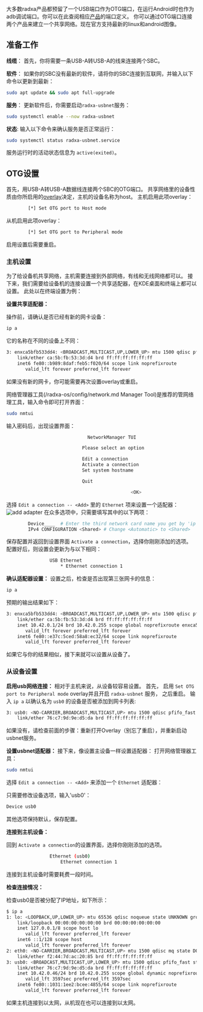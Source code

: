 大多数radxa产品都预留了一个USB端口作为OTG端口，在运行Android时也作为adb调试端口。你可以在此查阅相应[产品](https://radxa.com/products)的端口定义。
你可以通过OTG端口连接两个产品来建立一个共享网络。现在官方支持最新的linux和android图像。

## 准备工作

**线缆**： 首先，你将需要一条USB-A转USB-A的线来连接两个SBC。

**软件**： 如果你的SBC没有最新的软件，请将你的SBC连接到互联网，并输入以下命令以更新到最新：

```bash
sudo apt update && sudo apt full-upgrade
```

**服务**： 更新软件后，你需要启动`radxa-usbnet`服务：

```bash
sudo systemctl enable --now radxa-usbnet
```

**状态**: 输入以下命令来确认服务是否正常运行：

```bash
sudo systemctl status radxa-usbnet.service
```

服务运行时的活动状态信息为 `active(exited)`。

## OTG设置

首先，用USB-A转USB-A数据线连接两个SBC的OTG端口。
共享网络里的设备性质由你所启用的[overlay](../os-config/rsetup#overlay)决定，主机的设备名称为host。
主机启用此项overlay：

```bash
		[*] Set OTG port to Host mode
```

从机启用此项overlay：

```bash
		[*] Set OTG port to Peripheral mode
```

启用设置后需要重启。

### 主机设置

为了给设备机共享网络，主机需要连接到外部网络，有线和无线网络都可以。
接下来，我们需要给设备机的连接设置一个共享适配器，在KDE桌面和终端上都可以设置。
此处以在终端设置为例：

**设置共享适配器：**

操作前，请确认是否已经有新的网卡设备：

```bash
ip a
```

它的名称在不同的设备上不同：

```bash
3: enxca5bfb533dd4: <BROADCAST,MULTICAST,UP,LOWER_UP> mtu 1500 qdisc pfifo_fast state UP group default qlen 1000
    link/ether ca:5b:fb:53:3d:d4 brd ff:ff:ff:ff:ff:ff
    inet6 fe80::b989:8daf:feb5:f020/64 scope link noprefixroute
       valid_lft forever preferred_lft forever
```

如果没有新的网卡，你可能需要再次设置overlay或重启。

网络管理器工具(/radxa-os/config/network.md Manager Tool)是推荐的管网络理工具，输入命令即可打开界面：

```bash
sudo nmtui
```

输入密码后，出现设置界面：

```bash
                              NetworkManager TUI

                            Please select an option

                            Edit a connection
                            Activate a connection
                            Set system hostname

                            Quit

                                              <OK>
```

选择 `Edit a connection -- <Add>` 里的 `Ethernet` 项来设置一个适配器：
![add adapter](/img/configuration/add_adapter.webp)
在众多选项中，只需要填写其中的以下两项：

```bash
        Device____  # Enter the third network card name you get by 'ip a', like: enxca5bfb533dd4
        IPv4 CONFIGURATION <Shared> # Change <Automatic> to <Shared>
```

保存配置并返回到设置界面 `Activate a connection`，选择你刚刚添加的选项。
配置好后，则设置会更新为与以下相同：

```bash
                USB Ethernet
                    * Ethernet connection 1
```

**确认适配器设置：**
设置之后，检查是否出现第三张网卡的信息：

```bash
ip a
```

预期的输出结果如下：

```bash
3: enxca5bfb533dd4: <BROADCAST,MULTICAST,UP,LOWER_UP> mtu 1500 qdisc pfifo_fast state UP group default qlen 1000
    link/ether ca:5b:fb:53:3d:d4 brd ff:ff:ff:ff:ff:ff
    inet 10.42.0.1/24 brd 10.42.0.255 scope global noprefixroute enxca5bfb533dd4
       valid_lft forever preferred_lft forever
    inet6 fe80::e37c:5ced:58a8:ec32/64 scope link noprefixroute
       valid_lft forever preferred_lft forever

```

如果它与你的结果相似，接下来就可以设置从设备了。

### 从设备设置

**启用usb网络连接：**
相对于主机来说，从设备较容易设置。
首先， 启用 `Set OTG port to Peripheral mode` overlay并且开启 `radxa-usbnet` 服务， 之后重启。
输入 `ip a` 以确认名为 `usb0` 的设备是否被添加到网卡列表:

```bash
3: usb0: <NO-CARRIER,BROADCAST,MULTICAST,UP> mtu 1500 qdisc pfifo_fast state DOWN group default qlen 1000
    link/ether 76:c7:9d:9e:d5:da brd ff:ff:ff:ff:ff:ff
```

如果没有，请检查前面的步骤：重新打开Overlay（别忘了重启），并重新启动usbnet服务。

**设置usbnet适配器：**
接下来，像设置主设备一样设置适配器：
打开网络管理器工具：

```bash
sudo nmtui
```

选择 `Edit a connection -- <Add>` 来添加一个 `Ethernet` 适配器：

只需要修改设备选项，输入'usb0'：

```bash
Device usb0
```

其他选项保持默认，保存配置。

**连接到主机设备：**

回到 `Activate a connection`的设置界面，选择你刚刚添加的选项。

```bash
                Ethernet (usb0)
                    Ethernet connection 1
```

连接到主机设备时需要耗费一段时间。

**检查连接情况：**

检查usb0是否被分配了IP地址，如下所示：

```bash
$ ip a
1: lo: <LOOPBACK,UP,LOWER_UP> mtu 65536 qdisc noqueue state UNKNOWN group default qlen 1000
    link/loopback 00:00:00:00:00:00 brd 00:00:00:00:00:00
    inet 127.0.0.1/8 scope host lo
       valid_lft forever preferred_lft forever
    inet6 ::1/128 scope host
       valid_lft forever preferred_lft forever
2: eth0: <NO-CARRIER,BROADCAST,MULTICAST,UP> mtu 1500 qdisc mq state DOWN group default qlen 1000
    link/ether f2:44:7d:ac:20:85 brd ff:ff:ff:ff:ff:ff
3: usb0: <BROADCAST,MULTICAST,UP,LOWER_UP> mtu 1500 qdisc pfifo_fast state UP group default qlen 1000
    link/ether 76:c7:9d:9e:d5:da brd ff:ff:ff:ff:ff:ff
    inet 10.42.0.46/24 brd 10.42.0.255 scope global dynamic noprefixroute usb0
       valid_lft 3597sec preferred_lft 3597sec
    inet6 fe80::1031:1ee2:bcee:4855/64 scope link noprefixroute
       valid_lft forever preferred_lft forever
```

如果主机连接到以太网，从机现在也可以连接到以太网。
